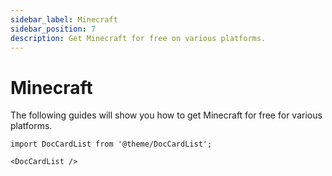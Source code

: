```yaml
---
sidebar_label: Minecraft
sidebar_position: 7
description: Get Minecraft for free on various platforms.
---
```


# Minecraft

The following guides will show you how to get Minecraft for free for various platforms.

```mdx-code-block
import DocCardList from '@theme/DocCardList';

<DocCardList />
```
